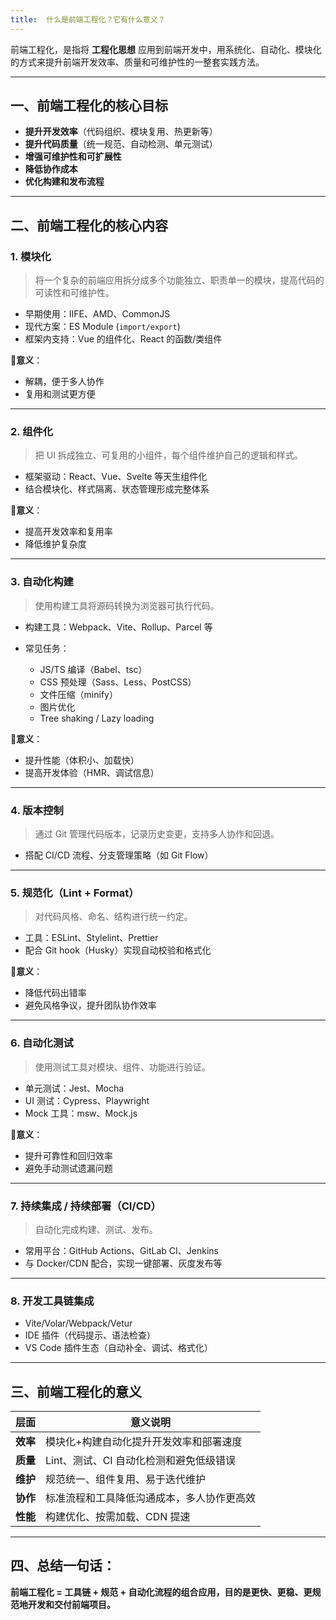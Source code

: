 ```yaml
---
title: 	什么是前端工程化？它有什么意义？
---
```


前端工程化，是指将 **工程化思想** 应用到前端开发中，用系统化、自动化、模块化的方式来提升前端开发效率、质量和可维护性的一整套实践方法。

---

## 一、前端工程化的核心目标

* **提升开发效率**（代码组织、模块复用、热更新等）
* **提升代码质量**（统一规范、自动检测、单元测试）
* **增强可维护性和可扩展性**
* **降低协作成本**
* **优化构建和发布流程**

---

## 二、前端工程化的核心内容

### 1. **模块化**

> 将一个复杂的前端应用拆分成多个功能独立、职责单一的模块，提高代码的可读性和可维护性。

* 早期使用：IIFE、AMD、CommonJS
* 现代方案：ES Module (`import/export`)
* 框架内支持：Vue 的组件化、React 的函数/类组件

🔹**意义**：

* 解耦，便于多人协作
* 复用和测试更方便

---

### 2. **组件化**

> 把 UI 拆成独立、可复用的小组件，每个组件维护自己的逻辑和样式。

* 框架驱动：React、Vue、Svelte 等天生组件化
* 结合模块化、样式隔离、状态管理形成完整体系

🔹**意义**：

* 提高开发效率和复用率
* 降低维护复杂度

---

### 3. **自动化构建**

> 使用构建工具将源码转换为浏览器可执行代码。

* 构建工具：Webpack、Vite、Rollup、Parcel 等
* 常见任务：

  * JS/TS 编译（Babel、tsc）
  * CSS 预处理（Sass、Less、PostCSS）
  * 文件压缩（minify）
  * 图片优化
  * Tree shaking / Lazy loading

🔹**意义**：

* 提升性能（体积小、加载快）
* 提高开发体验（HMR、调试信息）

---

### 4. **版本控制**

> 通过 Git 管理代码版本，记录历史变更，支持多人协作和回退。

* 搭配 CI/CD 流程、分支管理策略（如 Git Flow）

---

### 5. **规范化（Lint + Format）**

> 对代码风格、命名、结构进行统一约定。

* 工具：ESLint、Stylelint、Prettier
* 配合 Git hook（Husky）实现自动校验和格式化

🔹**意义**：

* 降低代码出错率
* 避免风格争议，提升团队协作效率

---

### 6. **自动化测试**

> 使用测试工具对模块、组件、功能进行验证。

* 单元测试：Jest、Mocha
* UI 测试：Cypress、Playwright
* Mock 工具：msw、Mock.js

🔹**意义**：

* 提升可靠性和回归效率
* 避免手动测试遗漏问题

---

### 7. **持续集成 / 持续部署（CI/CD）**

> 自动化完成构建、测试、发布。

* 常用平台：GitHub Actions、GitLab CI、Jenkins
* 与 Docker/CDN 配合，实现一键部署、灰度发布等

---

### 8. **开发工具链集成**

* Vite/Volar/Webpack/Vetur
* IDE 插件（代码提示、语法检查）
* VS Code 插件生态（自动补全、调试、格式化）

---

## 三、前端工程化的意义

| 层面     | 意义说明                    |
| ------ | ----------------------- |
| **效率** | 模块化+构建自动化提升开发效率和部署速度    |
| **质量** | Lint、测试、CI 自动化检测和避免低级错误 |
| **维护** | 规范统一、组件复用、易于迭代维护        |
| **协作** | 标准流程和工具降低沟通成本，多人协作更高效   |
| **性能** | 构建优化、按需加载、CDN 提速        |

---

## 四、总结一句话：

**前端工程化 = 工具链 + 规范 + 自动化流程的组合应用，目的是更快、更稳、更规范地开发和交付前端项目。**


